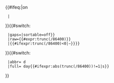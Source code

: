 {{#ifeq:{{{s}}}|on
  |{{ntsh|{{{1|0}}}}}
}}{{#switch:{{{f}}}
  |gaps={{val|{{#expr:trunc({{{1|0}}}/86400)}}|sortable=off}}
  |raw={{#expr:trunc({{{1|0}}}/86400)}}
  |{{#ifexpr:trunc({{{1|0}}}/86400)<0|−}}{{formatnum:{{#expr:abs(trunc({{{1|0}}}/86400))}}}}
}}{{#switch:{{{u}}}
  |abbr=&nbsp;d
  |full=&#32;day{{#ifexpr:abs(trunc({{{1|0}}}/86400))!=1|s}}
}}